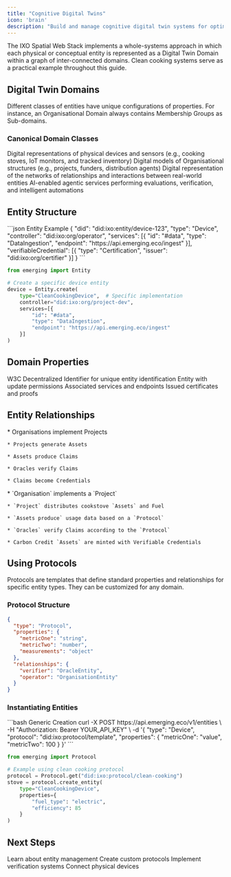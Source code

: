 ```yaml
---
title: "Cognitive Digital Twins"
icon: 'brain'
description: "Build and manage cognitive digital twin systems for optimizing real-world systems and processes"
---
```


<Tip>
  The IXO Spatial Web Stack implements a whole-systems approach in which each physical or conceptual entity is represented as a Digital Twin Domain within a graph of inter-connected domains. Clean cooking systems serve as a practical example throughout this guide.
</Tip>

## Digital Twin Domains
Different classes of entities have unique configurations of properties. For instance, an Organisational Domain always contains Membership Groups as Sub-domains.
### Canonical Domain Classes
<CardGroup>
  <Card title="Physical Twins" icon="microchip">
    Digital representations of physical devices and sensors (e.g., cooking stoves, IoT monitors, and tracked inventory)
  </Card>

  <Card title="Cognitive Twins" icon="brain">
    Digital models of Organisational structures (e.g., projects, funders, distribution agents)
  </Card>

  <Card title="Twin Systems" icon="diagram-project">
    Digital representation of the networks of relationships and interactions between real-world entities
  </Card>

  <Card title="Oracle Twins" icon="brain">
    AI-enabled agentic services performing evaluations, verification, and intelligent automations
  </Card>
</CardGroup>

## Entity Structure

<CodeGroup>
  ```json Entity Example
  {
    "did": "did:ixo:entity/device-123",
    "type": "Device",
    "controller": "did:ixo:org/operator",
    "services": [{
      "id": "#data",
      "type": "DataIngestion",
      "endpoint": "https://api.emerging.eco/ingest"
    }],
    "verifiableCredential": [{
      "type": "Certification",
      "issuer": "did:ixo:org/certifier"
    }]
  }
  ```

  ```python Example: Clean Cooking Device
  from emerging import Entity

  # Create a specific device entity
  device = Entity.create(
      type="CleanCookingDevice",  # Specific implementation
      controller="did:ixo:org/project-dev",
      services=[{
          "id": "#data",
          "type": "DataIngestion",
          "endpoint": "https://api.emerging.eco/ingest"
      }]
  )
  ```
</CodeGroup>

## Domain Properties

<ResponseField name="did" type="string" required>
  W3C Decentralized Identifier for unique entity identification
</ResponseField>

<ResponseField name="controller" type="string" required>
  Entity with update permissions
</ResponseField>

<ResponseField name="services" type="array">
  Associated services and endpoints
</ResponseField>

<ResponseField name="verifiableCredential" type="array">
  Issued certificates and proofs
</ResponseField>

## Entity Relationships

<AccordionGroup>
  <Accordion title="Generic Implementation">
    * Organisations implement Projects

    * Projects generate Assets

    * Assets produce Claims

    * Oracles verify Claims

    * Claims become Credentials
  </Accordion>

  <Accordion title="Example: Clean Cooking">
    * `Organisation` implements a `Project`

    * `Project` distributes cookstove `Assets` and Fuel

    * `Assets produce` usage data based on a `Protocol`

    * `Oracles` verify Claims according to the `Protocol`

    * Carbon Credit `Assets` are minted with Verifiable Credentials
  </Accordion>
</AccordionGroup>

## Using Protocols

<Tip>
  Protocols are templates that define standard properties and relationships for specific entity types. They can be customized for any domain.
</Tip>

### Protocol Structure

```json
{
  "type": "Protocol",
  "properties": {
    "metricOne": "string",
    "metricTwo": "number",
    "measurements": "object"
  },
  "relationships": {
    "verifier": "OracleEntity",
    "operator": "OrganisationEntity"
  }
}
```

### Instantiating Entities

<CodeGroup>
  ```bash Generic Creation
  curl -X POST https://api.emerging.eco/v1/entities \
    -H "Authorization: Bearer YOUR_API_KEY" \
    -d '{
      "type": "Device",
      "protocol": "did:ixo:protocol/template",
      "properties": {
        "metricOne": "value",
        "metricTwo": 100
      }
    }'
  ```

  ```python Clean Cooking Example
  from emerging import Protocol

  # Example using clean cooking protocol
  protocol = Protocol.get("did:ixo:protocol/clean-cooking")
  stove = protocol.create_entity(
      type="CleanCookingDevice",
      properties={
          "fuel_type": "electric",
          "efficiency": 85
      }
  )
  ```
</CodeGroup>

## Next Steps

<CardGroup>
  <Card title="Entity Guide" icon="cube">
    Learn about entity management
  </Card>

  <Card title="Protocol Guide" icon="file-code">
    Create custom protocols
  </Card>

  <Card title="Oracle Guide" icon="brain">
    Implement verification systems
  </Card>

  <Card title="Integration Guide" icon="plug">
    Connect physical devices
  </Card>
</CardGroup>
